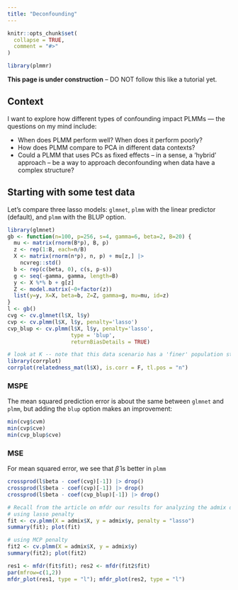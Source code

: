 ```yaml
---
title: "Deconfounding"
---
```


```r
knitr::opts_chunk$set(
  collapse = TRUE,
  comment = "#>"
)
```

```r
library(plmmr)
```


**This page is under construction** -- DO NOT follow this like a tutorial yet.

## Context 

I want to explore how different types of confounding impact PLMMs --- the questions on my mind include: 

  * When does PLMM perform well? When does it perform poorly? 
  * How does PLMM compare to PCA in different data contexts? 
  * Could a PLMM that uses PCs as fixed effects -- in a sense, a 'hybrid' approach -- be a way to approach deconfounding when data have a complex structure? 
  
## Starting with some test data 

Let's compare three lasso models: `glmnet`, `plmm` with the linear predictor (default), and `plmm` with the BLUP option. 

```r
library(glmnet)
gb <- function(n=100, p=256, s=4, gamma=6, beta=2, B=20) {
  mu <- matrix(rnorm(B*p), B, p)
  z <- rep(1:B, each=n/B)
  X <- matrix(rnorm(n*p), n, p) + mu[z,] |>
    ncvreg::std()
  b <- rep(c(beta, 0), c(s, p-s))
  g <- seq(-gamma, gamma, length=B)
  y <- X %*% b + g[z]
  Z <- model.matrix(~0+factor(z))
  list(y=y, X=X, beta=b, Z=Z, gamma=g, mu=mu, id=z)
}
l <- gb()
cvg <- cv.glmnet(l$X, l$y)
cvp <- cv.plmm(l$X, l$y, penalty='lasso')
cvp_blup <- cv.plmm(l$X, l$y, penalty='lasso',
                    type = 'blup',
                    returnBiasDetails = TRUE)

# look at K -- note that this data scenario has a 'finer' population structure
library(corrplot)
corrplot(relatedness_mat(l$X), is.corr = F, tl.pos = "n")

```

### MSPE

The mean squared prediction error is about the same between `glmnet` and `plmm`, but adding the `blup` option makes an improvement: 

```r
min(cvg$cvm)
min(cvp$cve)
min(cvp_blup$cve)
```

### MSE

For mean squared error, we see that $\hat \beta$ is better in `plmm`

```r
crossprod(l$beta - coef(cvg)[-1]) |> drop()
crossprod(l$beta - coef(cvp)[-1]) |> drop()
crossprod(l$beta - coef(cvp_blup)[-1]) |> drop()
```



```r
# Recall from the article on mfdr our results for analyzing the admix data: 
# using lasso penalty 
fit <- cv.plmm(X = admix$X, y = admix$y, penalty = "lasso") 
summary(fit); plot(fit)

# using MCP penalty 
fit2 <- cv.plmm(X = admix$X, y = admix$y)
summary(fit2); plot(fit2)

res1 <- mfdr(fit$fit); res2 <- mfdr(fit2$fit)
par(mfrow=c(1,2))
mfdr_plot(res1, type = "l"); mfdr_plot(res2, type = "l")
```




